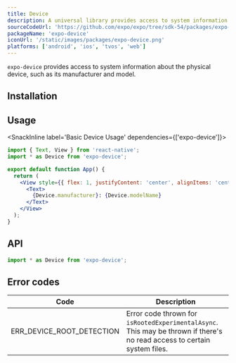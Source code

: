 ```yaml
---
title: Device
description: A universal library provides access to system information about the physical device.
sourceCodeUrl: 'https://github.com/expo/expo/tree/sdk-54/packages/expo-device'
packageName: 'expo-device'
iconUrl: '/static/images/packages/expo-device.png'
platforms: ['android', 'ios', 'tvos', 'web']
---
```



`expo-device` provides access to system information about the physical device, such as its manufacturer and model.

## Installation

<APIInstallSection />

## Usage

<SnackInline label='Basic Device Usage' dependencies={['expo-device']}>

```jsx
import { Text, View } from 'react-native';
import * as Device from 'expo-device';

export default function App() {
  return (
    <View style={{ flex: 1, justifyContent: 'center', alignItems: 'center' }}>
      <Text>
        {Device.manufacturer}: {Device.modelName}
      </Text>
    </View>
  );
}
```

</SnackInline>

## API

```js
import * as Device from 'expo-device';
```

<APISection packageName="expo-device" apiName="Device" />

## Error codes

| Code                      | Description                                                                                                              |
| ------------------------- | ------------------------------------------------------------------------------------------------------------------------ |
| ERR_DEVICE_ROOT_DETECTION | Error code thrown for `isRootedExperimentalAsync`. This may be thrown if there's no read access to certain system files. |
